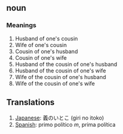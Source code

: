 == noun ==

=== Meanings ===

# Husband of one's cousin
# Wife of one's cousin
# Cousin of one's husband
# Cousin of one's wife
# Husband of the cousin of one's husband
# Husband of the cousin of one's wife
# Wife of the cousin of one's husband
# Wife of the cousin of one's wife

== Translations ==

#[[Japanese]]: 義のいとこ (giri no itoko)
#[[Spanish]]: primo político ''m'', prima política